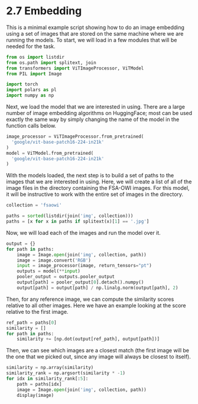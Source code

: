# 2.7 Embedding {.unnumbered}

This is a minimal example script showing how to do an image 
embedding using a set of images that are stored on
the same machine where we are running the models. To start,
we will load in a few modules that will be needed for the
task.

```python
from os import listdir
from os.path import splitext, join
from transformers import ViTImageProcessor, ViTModel
from PIL import Image

import torch
import polars as pl
import numpy as np
```


Next, we load the model that we are interested in using. 
There are a large number of image embedding algorithms
on HuggingFace; most can be used exactly the same way by simply
changing the name of the model in the function calls below.

```python
image_processor = ViTImageProcessor.from_pretrained(
  'google/vit-base-patch16-224-in21k'
)
model = ViTModel.from_pretrained(
  'google/vit-base-patch16-224-in21k'
)
```

With the models loaded, the next step is to build a set of
paths to the images that we are interested in using. Here,
we will create a list of all of the image files in the
directory containing the FSA-OWI images. For this model, it
will be instructive to work with the entire set of images
in the directory.

```python
collection = 'fsaowi'

paths = sorted(listdir(join('img', collection)))
paths = [x for x in paths if splitext(x)[1] == '.jpg']
```


Now, we will load each of the images and run the model over
it.

```python
output = {}
for path in paths:
    image = Image.open(join('img', collection, path))
    image = image.convert('RGB')
    input = image_processor(image, return_tensors="pt")
    outputs = model(**input)
    pooler_output = outputs.pooler_output
    output[path] = pooler_output[0].detach().numpy() 
    output[path] = output[path] / np.linalg.norm(output[path], 2)
```

Then, for any reference image, we can compute the similarity scores
relative to all other images. Here we have an example looking at the
score relative to the first image.

```python
ref_path = paths[0]
similarity = []
for path in paths:
    similarity += [np.dot(output[ref_path], output[path])]
```

Then, we can see which images are a closest match (the first image
will be the one that we picked out, since any image will always be
closest to itself).

```python
similarity = np.array(similarity)
similarity_rank = np.argsort(similarity * -1)
for idx in similarity_rank[:5]:
    path = paths[idx]
    image = Image.open(join('img', collection, path))
    display(image)
```

 